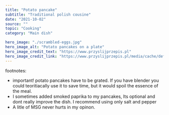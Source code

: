 ---
title: "Potato pancake"
subtitle: "Traditional polish cousine" 
date: "2021-10-02"
source: ""
topic: "Cooking"
category: "Main dish"

hero_image: "./scrambled-eggs.jpg"
hero_image_alt: "Potato pancakes on a plate"
hero_image_credit_text: "https://www.przyslijprzepis.pl"
hero_image_credit_link: "https://www.przyslijprzepis.pl/media/cache/default_view/uploads/media/recipe/0005/23/4583a12557e4ed520e22d22542784cb02fcaf8ad.jpeg"
---





footnotes:
- important! potato pancakes have to be grated. If you have blender you could
teoritiacally use it to save time, but it would spoil the essence of the meal.
- I sometimes added smoked paprika to my pancakes, Its optional and dont really
improve the dish. I recommend using only salt and pepper
- A litle of MSG never hurts in my opinon.